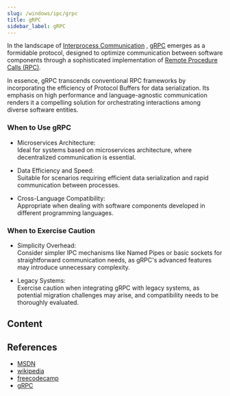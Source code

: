 ```yaml
---
slug: /windows/ipc/grpc
title: gRPC
sidebar_label: gRPC
---
```


In the landscape of [Interprocess Communication](../index.mdx) ,
[gRPC](https://grpc.io/) emerges as a formidable protocol,
designed to optimize communication between software components through a sophisticated implementation of [Remote Procedure Calls (RPC)](https://en.wikipedia.org/wiki/Remote_procedure_call).

In essence, gRPC transcends conventional RPC frameworks by incorporating the efficiency of Protocol Buffers for data serialization.
Its emphasis on high performance and language-agnostic communication renders it a compelling solution for orchestrating interactions among diverse software entities.

### When to Use gRPC

- Microservices Architecture:  
   Ideal for systems based on microservices architecture, where decentralized communication is essential.

- Data Efficiency and Speed:  
   Suitable for scenarios requiring efficient data serialization and rapid communication between processes.

- Cross-Language Compatibility:  
   Appropriate when dealing with software components developed in different programming languages.

### When to Exercise Caution

- Simplicity Overhead:  
   Consider simpler IPC mechanisms like Named Pipes or basic sockets for straightforward communication needs, as gRPC's advanced features may introduce unnecessary complexity.

- Legacy Systems:  
   Exercise caution when integrating gRPC with legacy systems, as potential migration challenges may arise, and compatibility needs to be thoroughly evaluated.

## Content


<DocCardList />

## References

- [MSDN](https://learn.microsoft.com/en-us/aspnet/core/grpc/interprocess)
- [wikipedia](https://de.wikipedia.org/wiki/GRPC)
- [freecodecamp](https://www.freecodecamp.org/news/what-is-grpc-protocol-buffers-stream-architecture/)
- [gRPC](https://grpc.io/)
